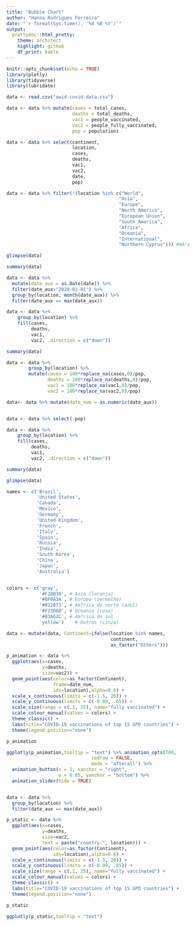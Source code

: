 ```yaml
---
title: "Bubble Chart"
author: "Hanna Rodrigues Ferreira"
date: "`r format(Sys.time(), '%d %B %Y')`"
output: 
  prettydoc::html_pretty:
    theme: architect
    highlight: github
    df_print: kable
---
```


```r

knitr::opts_chunk$set(echo = TRUE)
library(plotly)
library(tidyverse)
library(lubridate)

```



```r

data <- read.csv("owid-covid-data.csv")

data <- data %>% mutate(cases = total_cases, 
                        deaths = total_deaths,
                        vac1 = people_vaccinated,
                        vac2 = people_fully_vaccinated,
                        pop = population)

data <- data %>% select(continent,
                        location,
                        cases,
                        deaths,
                        vac1,
                        vac2,
                        date,
                        pop)

data <- data %>% filter(!(location %in% c("World",
                                         "Asia",
                                         "Europe",
                                         "North America",
                                         "European Union",
                                         "South America",
                                         "Africa",
                                         "Oceania",
                                         "International",
                                         "Northern Cyprus"))) #NA's

glimpse(data)

```

```r

summary(data)

```

```r

data <- data %>%
  mutate(date_aux = as.Date(date)) %>%
  filter(date_aux>"2020-01-01") %>%
  group_by(location, month(date_aux)) %>%
  filter(date_aux == max(date_aux))

data <- data %>%
    group_by(location) %>%
    fill(cases,
         deaths,
         vac1,
         vac2, .direction = c("down"))

```

```r

summary(data)

```

```r

data <- data %>%
        group_by(location) %>%
        mutate(cases = 100*replace_na(cases,0)/pop,
               deaths = 100*replace_na(deaths,0)/pop,
               vac1 = 100*replace_na(vac1,0)/pop,
               vac2 = 100*replace_na(vac2,0)/pop)

data<- data %>% mutate(date_num = as.numeric(date_aux))


data <- data %>% select(-pop)

data <- data %>%
    group_by(location) %>%
    fill(cases,
         deaths,
         vac1,
         vac2, .direction = c("down"))

```

```r

summary(data)

```

```r

glimpse(data)

```



```r

names <- c('Brazil',
           'United States',
           'Canada',
           'Mexico',
           'Germany',
           'United Kingdom',
           'French',
           'Italy',
           'Spain',
           'Russia',
           'India',
           'South Korea',
           'China',
           'Japan',
           'Australia')


colors <- c('gray',
            '#F28B30', # Asia (laranja)
            '#BF0A3A', # Europa (vermelho)
            '#022873', # Am?rica do norte (azul)
            '#F23D6D', # Oceania (rosa)    
            '#03A62C', # Am?rica do sul
            'yellow')    # Outros (cinza)

```


```r

data <- mutate(data, Continent=ifelse(location %in% names,
                                      continent,
                                      as_factor("Others")))

```

```r

p_animation <- data %>%
  ggplot(aes(x=cases,
             y=deaths,
             size=vac2)) +
  geom_point(aes(color=as_factor(Continent),
                 frame=date_num,
                 ids=location),alpha=0.6) +
  scale_x_continuous(limits = c(-1.5, 20)) +
  scale_y_continuous(limits = c(-0.09, .65)) +
  scale_size(range = c(.1, 25), name="fully vaccinated") +
  scale_colour_manual(values = colors) +
  theme_classic() +
  labs(title="COVID-19 vaccinations of top 15 GPD countries") +
  theme(legend.position="none")


```

```r

p_animation

```

```r

ggplotly(p_animation,tooltip = "text") %>% animation_opts(700,
                               redraw = FALSE,
                               mode = 'afterall') %>%
  animation_button(x = 1, xanchor = "right",
                   y = 0.05, yanchor = "bottom") %>% 
  animation_slider(hide = TRUE)

```


```r



```

```r

data <- data %>%
  group_by(location) %>% 
  filter(date_aux == max(date_aux))

p_static <- data %>%
  ggplot(aes(x=cases,
             y=deaths,
             size=vac2,
             text = paste("country:", location))) +
  geom_point(aes(color=as_factor(Continent),
                 ids=location),alpha=0.6) +
  scale_x_continuous(limits = c(-1.5, 20)) +
  scale_y_continuous(limits = c(-0.09, .65)) +
  scale_size(range = c(.1, 25), name="fully vaccinated") +
  scale_colour_manual(values = colors) +
  theme_classic() +
  labs(title="COVID-19 vaccinations of top 15 GPD countries") +
  theme(legend.position="none")

```

```r

p_static

```

```r

ggplotly(p_static,tooltip = "text")

```

```r


```